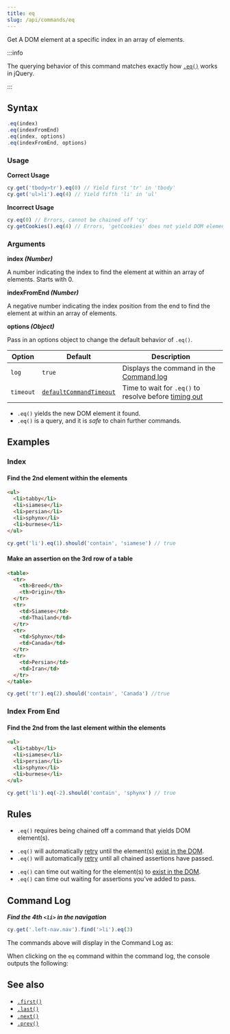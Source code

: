 ```yaml
---
title: eq
slug: /api/commands/eq
---
```


Get A DOM element at a specific index in an array of elements.

:::info

The querying behavior of this command matches exactly how
[`.eq()`](https://api.jquery.com/eq) works in jQuery.

:::

## Syntax

```javascript
.eq(index)
.eq(indexFromEnd)
.eq(index, options)
.eq(indexFromEnd, options)
```

### Usage

<Icon name="check-circle" color="green" /> **Correct Usage**

```javascript
cy.get('tbody>tr').eq(0) // Yield first 'tr' in 'tbody'
cy.get('ul>li').eq(4) // Yield fifth 'li' in 'ul'
```

<Icon name="exclamation-triangle" color="red" /> **Incorrect Usage**

```javascript
cy.eq(0) // Errors, cannot be chained off 'cy'
cy.getCookies().eq(4) // Errors, 'getCookies' does not yield DOM element
```

### Arguments

<Icon name="angle-right" /> **index _(Number)_**

A number indicating the index to find the element at within an array of
elements. Starts with 0.

<Icon name="angle-right" /> **indexFromEnd _(Number)_**

A negative number indicating the index position from the end to find the element
at within an array of elements.

<Icon name="angle-right" /> **options _(Object)_**

Pass in an options object to change the default behavior of `.eq()`.

| Option    | Default                                                           | Description                                                                         |
| --------- | ----------------------------------------------------------------- | ----------------------------------------------------------------------------------- |
| `log`     | `true`                                                            | Displays the command in the [Command log](/app/core-concepts/open-mode#Command-Log) |
| `timeout` | [`defaultCommandTimeout`](/app/references/configuration#Timeouts) | Time to wait for `.eq()` to resolve before [timing out](#Timeouts)                  |

<HeaderYields />

- `.eq()` yields the new DOM element it found.
- `.eq()` is a query, and it is _safe_ to chain further commands.

## Examples

### Index

#### Find the 2nd element within the elements

```html
<ul>
  <li>tabby</li>
  <li>siamese</li>
  <li>persian</li>
  <li>sphynx</li>
  <li>burmese</li>
</ul>
```

```javascript
cy.get('li').eq(1).should('contain', 'siamese') // true
```

#### Make an assertion on the 3rd row of a table

```html
<table>
  <tr>
    <th>Breed</th>
    <th>Origin</th>
  </tr>
  <tr>
    <td>Siamese</td>
    <td>Thailand</td>
  </tr>
  <tr>
    <td>Sphynx</td>
    <td>Canada</td>
  </tr>
  <tr>
    <td>Persian</td>
    <td>Iran</td>
  </tr>
</table>
```

```javascript
cy.get('tr').eq(2).should('contain', 'Canada') //true
```

### Index From End

#### Find the 2nd from the last element within the elements

```html
<ul>
  <li>tabby</li>
  <li>siamese</li>
  <li>persian</li>
  <li>sphynx</li>
  <li>burmese</li>
</ul>
```

```javascript
cy.get('li').eq(-2).should('contain', 'sphynx') // true
```

## Rules

<HeaderRequirements />

- `.eq()` requires being chained off a command that yields DOM element(s).

<HeaderAssertions />

- `.eq()` will automatically [retry](/app/core-concepts/retry-ability) until
  the element(s)
  [exist in the DOM](/app/core-concepts/introduction-to-cypress#Implicit-Assertions).
- `.eq()` will automatically [retry](/app/core-concepts/retry-ability) until
  all chained assertions have passed.

<HeaderTimeouts />

- `.eq()` can time out waiting for the element(s) to
  [exist in the DOM](/app/core-concepts/introduction-to-cypress#Implicit-Assertions).
- `.eq()` can time out waiting for assertions you've added to pass.

## Command Log

**_Find the 4th `<li>` in the navigation_**

```javascript
cy.get('.left-nav.nav').find('>li').eq(3)
```

The commands above will display in the Command Log as:

<DocsImage src="/img/api/eq/find-element-at-index.png" alt="Command log eq" />

When clicking on the `eq` command within the command log, the console outputs
the following:

<DocsImage
  src="/img/api/eq/see-element-and-list-when-using-eq.png"
  alt="console.log eq"
/>

## See also

- [`.first()`](/api/commands/first)
- [`.last()`](/api/commands/last)
- [`.next()`](/api/commands/next)
- [`.prev()`](/api/commands/prev)

